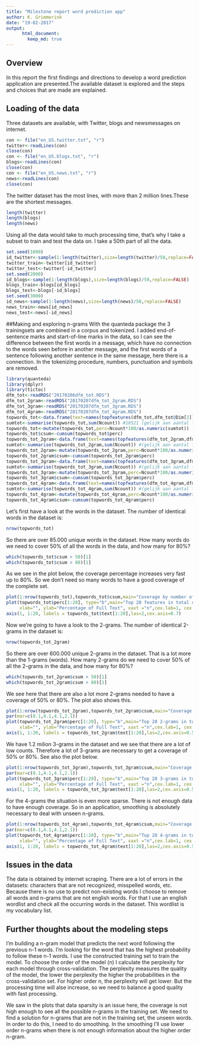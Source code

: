 ```yaml
---
title: "Milestone report word prediction app"
author: K. Grimmerink  
date: "19-02-2017"
output:  
      html_document:  
        keep_md: true  
---  
```


## Overview
In this report the first findings and directions to develop a word prediction application are presented.The available dataset is explored and the steps and choices that are made are explained.


## Loading of the data
Three datasets are available, with Twitter, blogs and newsmessages on internet.
```r
con <- file("en_US.twitter.txt", "r") 
twitter<-readLines(con)
close(con)
con <- file("en_US.blogs.txt", "r") 
blogs<-readLines(con)
close(con)
con <- file("en_US.news.txt", "r") 
news<-readLines(con)
close(con)
```

The twitter dataset has the most lines, with more than 2 million lines.These are the shortest messages.
```r
length(twitter)
length(blogs)
length(news)
```

Using all the data would take to much processing time, that's why I take a subset to train and test the data on. I take a 50th part of all the data.
```r
set.seed(1000)
id_twitter<-sample(1:length(twitter),size=length(twitter)/50,replace=FALSE)
twitter_train<-twitter[id_twitter]
twitter_test<-twitter[-id_twitter]
set.seed(2000)
id_blogs<-sample(1:length(blogs),size=length(blogs)/50,replace=FALSE)
blogs_train<-blogs[id_blogs]
blogs_test<-blogs[-id_blogs]
set.seed(3000)
id_news<-sample(1:length(news),size=length(news)/50,replace=FALSE)
news_train<-news[id_news]
news_test<-news[-id_news]
```

##Making and exploring n-grams
With the quanteda package the 3 trainingsets are combined in a corpus and tokenized. I added end-of-sentence marks and start-of-line marks in the data, so I can see the difference between the first words in a message, which have no connection to the words seen before in another message, and the first words of a sentence following another sentence in the same message, here there is a connection. In the tokenizing procedure, numbers, punctuation and symbols are removed.

```r
library(quanteda)
library(dplyr)
library(tictoc)
dfm_tot<-readRDS("20170206dfm_tot.RDS")
dfm_tot_2gram<-readRDS("20170207dfm_tot_2gram.RDS")
dfm_tot_3gram<-readRDS("20170207dfm_tot_3gram.RDS")
dfm_tot_4gram<-readRDS("20170207dfm_tot_4gram.RDS")
topwords_tot<-data.frame(text=names(topfeatures(dfm_tot,dfm_tot@Dim[2])),Ncount=topfeatures(dfm_tot,dfm_tot@Dim[2]))
sumtot<-summarise(topwords_tot,sum(Ncount)) #10521 (gelijk aan aantal features)
topwords_tot<-mutate(topwords_tot,perc=Ncount*100/as.numeric(sumtot))
topwords_tot$csum<-cumsum(topwords_tot$perc) 
topwords_tot_2gram<-data.frame(text=names(topfeatures(dfm_tot_2gram,dfm_tot_2gram@Dim[2])),Ncount=topfeatures(dfm_tot_2gram,dfm_tot_2gram@Dim[2]))
sumtot<-summarise(topwords_tot_2gram,sum(Ncount)) #(gelijk aan aantal features)
topwords_tot_2gram<-mutate(topwords_tot_2gram,perc=Ncount*100/as.numeric(sumtot))
topwords_tot_2gram$csum<-cumsum(topwords_tot_2gram$perc) 
topwords_tot_3gram<-data.frame(text=names(topfeatures(dfm_tot_3gram,dfm_tot_3gram@Dim[2])),Ncount=topfeatures(dfm_tot_3gram,dfm_tot_3gram@Dim[2]))
sumtot<-summarise(topwords_tot_3gram,sum(Ncount)) #(gelijk aan aantal features)
topwords_tot_3gram<-mutate(topwords_tot_3gram,perc=Ncount*100/as.numeric(sumtot))
topwords_tot_3gram$csum<-cumsum(topwords_tot_3gram$perc) 
topwords_tot_4gram<-data.frame(text=names(topfeatures(dfm_tot_4gram,dfm_tot_4gram@Dim[2])),Ncount=topfeatures(dfm_tot_4gram,dfm_tot_4gram@Dim[2]))
sumtot<-summarise(topwords_tot_4gram,sum(Ncount)) #(gelijk aan aantal features)
topwords_tot_4gram<-mutate(topwords_tot_4gram,perc=Ncount*100/as.numeric(sumtot))
topwords_tot_4gram$csum<-cumsum(topwords_tot_4gram$perc) 

```

Let's first have a look at the words in the dataset. The number of identical words in the dataset is:
```r
nrow(topwords_tot)
```

So there are over 85.000 unique words in the dataset. How many words do we need to cover 50% of all the words in the data, and how many for 80%?
```r
which(topwords_tot$csum > 50)[1]
which(topwords_tot$csum > 80)[1]
```

As we see in the plot below, the coverage percentage increases very fast up to 80%. So we don't need so many words to have a good coverage of the complete set.

```r
plot(1:nrow(topwords_tot),topwords_tot$csum,main="Coverage by number of words",xlab="number of words", ylab="Percentage of total text covered")
plot(topwords_tot$perc[1:20], type="b",main="Top 20 features in total corpus",
     xlab="", ylab="Percentage of Full Text", xaxt ="n",cex.lab=1, cex.axis=1)
axis(1, 1:20, labels = topwords_tot$text[1:20],las=2,cex.axis=0.7)

```

Now we're going to have a look to the 2-grams. The number of identical 2-grams in the dataset is:
```r
nrow(topwords_tot_2gram)
```

So there are over 600.000 unique 2-grams in the dataset. That is a lot more than the 1-grams (words). How many 2-grams do we need to cover 50% of all the 2-grams in the data, and how many for 80%?
```r
which(topwords_tot_2gram$csum > 50)[1]
which(topwords_tot_2gram$csum > 80)[1]
```

We see here that there are also a lot more 2-grams needed to have a coverage of 50% or 80%. The plot also shows this.

```r
plot(1:nrow(topwords_tot_2gram),topwords_tot_2gram$csum,main="Coverage by 2-grams",xlab="Number of 2-grams",ylab="Percentage of total text covered")
par(mar=c(8.1,4.1,4.1,2.1))
plot(topwords_tot_2gram$perc[1:20], type="b",main="Top 20 2-grams in total corpus",
     xlab="", ylab="Percentage of Full Text", xaxt ="n",cex.lab=1, cex.axis=1)
axis(1, 1:20, labels = topwords_tot_2gram$text[1:20],las=2,cex.axis=0.55)
```

We have 1.2 milion 3-grams in the dataset and we see that there are a lot of low counts. Therefore a lot of 3-grams are necessary to get a coverage of 50% or 80%. See also the plot below.

```r
plot(1:nrow(topwords_tot_3gram),topwords_tot_3gram$csum,main="Coverage by 3-grams",xlab="Number of 3-grams",ylab="Percentage of total text covered")
par(mar=c(8.1,4.1,4.1,2.1))
plot(topwords_tot_3gram$perc[1:20], type="b",main="Top 20 3-grams in total corpus",
     xlab="", ylab="Percentage of Full Text", xaxt ="n",cex.lab=1, cex.axis=1)
axis(1, 1:20, labels = topwords_tot_3gram$text[1:20],las=2,cex.axis=0.55)

```

For the 4-grams the situation is even more sparse. There is not enough data to have enough coverage. So in an application, smoothing is absolutely necessary to deal with unseen n-grams.

```r
plot(1:nrow(topwords_tot_4gram),topwords_tot_4gram$csum,main="Coverage by 4-grams",xlab="Number of 4-grams",ylab="Percentage of total text covered")
par(mar=c(8.1,4.1,4.1,2.1))
plot(topwords_tot_4gram$perc[1:20], type="b",main="Top 20 4-grams in total corpus",
     xlab="", ylab="Percentage of Full Text", xaxt ="n",cex.lab=1, cex.axis=1)
axis(1, 1:20, labels = topwords_tot_4gram$text[1:20],las=2,cex.axis=0.55)

```

## Issues in the data
The data is obtained by internet scraping. There are a lot of errors in the datasets: characters that are not recognized, misspelled words, etc. Because there is no use to predict non-existing words I choose to remove all words and n-grams that are not english words. For that I use an english wordlist and check all the occurring words in the dataset. This wordlist is my vocabulary list.

## Further thoughts about the modeling steps
I'm building a n-gram model that predicts the next word following the previous n-1 words. I'm looking for the word that has the highest probability to follow these n-1 words. I use the constructed training set to train the model. To choose the order of the model (n) I calculate the perplexity for each model through cross-validation. The perplexity measures the quality of the model, the lower the perplexity the higher the probabilities in the cross-validation set. For higher order n, the perplexity will get lower. But the processing time will alse increase, so we need to balance a good quality with fast processing.

We saw in the plots that data sparsity is an issue here, the coverage is not high enough to see all the possible n-grams in the training set. We need to find a solution for n-grams that are not in the training set, the unseen words. In order to do this, I need to do smoothing. In the smoothing I'll use lower order n-grams when there is not enough information about the higher order n-gram. 






